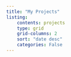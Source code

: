 ```yaml
---
title: "My Projects"
listing: 
    contents: projects
    type: grid
    grid-columns: 2
    sort: "date desc"
    categories: False
---
```


